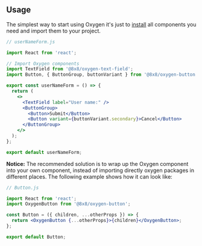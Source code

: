 
<Meta title="QuickStart/Usage" />

## Usage

The simplest way to start using Oxygen it's just to [install](?path=/story/quick-start-02-installation--page#3-install-components)
all components you need and import them to your project.

```jsx
// userNameForm.js

import React from 'react';

// Import Oxygen components
import TextField from '@8x8/oxygen-text-field';
import Button, { ButtonGroup, buttonVariant } from '@8x8/oxygen-button';

export const userNameForm = () => {
  return (
    <>
      <TextField label="User name:" />
      <ButtonGroup>
        <Button>Submit</Button>
        <Button variant={buttonVariant.secondary}>Cancel</Button>
      </ButtonGroup>
    </>
  );
};

export default userNameForm;
```

**Notice:** The recommended solution is to wrap up the Oxygen component into your own component,
instead of importing directly oxygen packages in different places. The following example shows how it can look like:

```jsx
// Button.js

import React from 'react';
import OxygenButton from '@8x8/oxygen-button';

const Button = ({ children, ...otherProps }) => {
  return <OxygenButton {...otherProps}>{children}</OxygenButton>;
};

export default Button;
```
